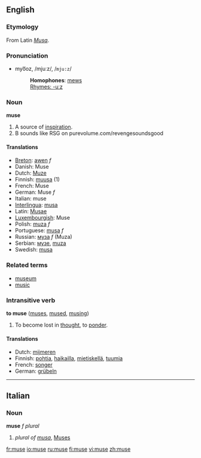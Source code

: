 {{see|Muse}}

==English==
===Etymology===
From Latin ''[[Musa]]''.

===Pronunciation===
*myo͞oz, /mjuːz/, /<tt>mju:z</tt>/
*:'''Homophones''': [[mews]]
*:[[Rhymes:English:-uːz|Rhymes: -uːz]]

===Noun===
'''muse'''

#A source of [[inspiration]].
#B sounds like RSG on purevolume.com/revengesoundsgood
====Translations====
*[[Breton]]: [[awen]] ''f''
*Danish: Muse
*Dutch: [[Muze]]
*Finnish: [[muusa]] (1)
*French: Muse
*German: Muse ''f''
*Italian: muse
*[[Interlingua]]: [[musa]]
*Latin: [[Musae]]
*[[Luxembourgish]]: Muse
*Polish: [[muza]] ''f''
*Portuguese: [[musa]] ''f''
*Russian: [[муза]] ''f'' (Muza)
*Serbian: [[музе]], [[muza]]
*Swedish: [[musa]]

===Related terms===
*[[museum]]
*[[music]]

===Intransitive verb===
'''to muse''' ([[muses]], [[mused]], [[musing]])

#To become lost in [[thought]], to [[ponder]].

====Translations====
*Dutch: [[mijmeren]]
*Finnish: [[pohtia]], [[haikailla]], [[mietiskellä]], [[tuumia]]
*French: [[songer]]
*German: [[grübeln]]

----
==Italian==
===Noun===
'''muse''' ''f plural''

# ''plural of [[musa]]'', [[Muses]]

[[fr:muse]]
[[io:muse]]
[[ru:muse]]
[[fi:muse]]
[[vi:muse]]
[[zh:muse]]